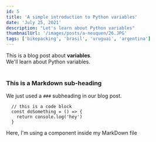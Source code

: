 ```yaml
---
id: 5
title: 'A simple introduction to Python variables'
date: 'July 25, 2021'
description: "Let's learn about Python variables"
thumbnailUrl: '/images/posts/a-neuquen/26.JPG'
tags: ['bikepacking', 'brasil', 'uruguai', 'argentina']
---
```


<div>
  This is a blog post about <strong>variables</strong>. <br/>
  We'll learn about Python variables.
</div>

<br/>

### This is a Markdown sub-heading
We just used a `###` subheading in our blog post.

```
  // this is a code block
  const doSomething = () => {
    return console.log('hey')
  }
```

<div>Here, I'm using a component inside my MarkDown file</div>

